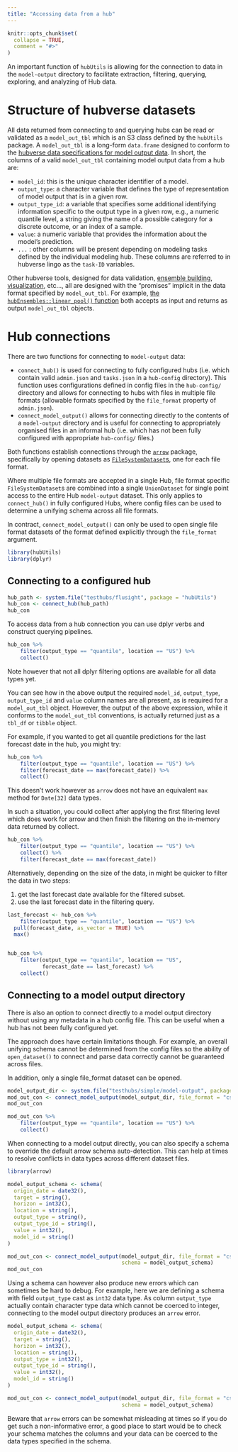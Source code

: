 ```yaml
---
title: "Accessing data from a hub"
---
```


```r
knitr::opts_chunk$set(
  collapse = TRUE,
  comment = "#>"
)
```

An important function of `hubUtils` is allowing for the connection to data in the `model-output` directory to facilitate extraction, filtering, querying, exploring, and analyzing of Hub data.

# Structure of hubverse datasets

All data returned from connecting to and querying hubs can be read or validated as a `model_out_tbl` which is an S3 class defined by the `hubUtils` package. A `model_out_tbl` is a long-form `data.frame` designed to conform to the [hubverse data specifications for model output data](https://hubdocs.readthedocs.io/en/latest/format/model-output.html). In short, the columns of a valid `model_out_tbl` containing model output data from a hub are:

 - `model_id`: this is the unique character identifier of a model.
 - `output_type`: a character variable that defines the type of representation of model output that is in a given row.
 - `output_type_id`: a variable that specifies some additional identifying information specific to the output type in a given row, e.g., a numeric quantile level, a string giving the name of a possible category for a discrete outcome, or an index of a sample.
 - `value`: a numeric variable that provides the information about the model's prediction.
 - `...` : other columns will be present depending on modeling tasks defined by the individual modeling hub. These columns are referred to in hubverse lingo as the `task-ID` variables.

Other hubverse tools, designed for data validation, [ensemble building](https://infectious-disease-modeling-hubs.github.io/hubEnsembles/), [visualization](https://github.com/Infectious-Disease-Modeling-Hubs/hubVis), etc..., all are designed with the "promises" implicit in the data format specified by `model_out_tbl`. For example, [the `hubEnsembles::linear_pool()` function ](https://infectious-disease-modeling-hubs.github.io/hubEnsembles/reference/linear_pool.html) both accepts as input and returns as output `model_out_tbl` objects.

# Hub connections

There are two functions for connecting to `model-output` data:

- `connect_hub()` is used for connecting to fully configured hubs (i.e. which contain valid `admin.json` and `tasks.json` in a `hub-config` directory). This function uses configurations defined in config files in the `hub-config/` directory and allows for connecting to hubs with files in multiple file formats (allowable formats specified by the `file_format` property of `admin.json`).
- `connect_model_output()` allows for connecting directly to the contents of a `model-output` directory and is useful for connecting to appropriately organised files in an informal hub (i.e. which has not been fully configured with appropriate `hub-config/` files.)

Both functions establish connections through the [`arrow`](https://arrow.apache.org/docs/r/) package, specifically by opening datasets as [`FileSystemDataset`s](https://arrow.apache.org/docs/r/reference/Dataset.html), one for each file format. 

Where multiple file formats are accepted in a single Hub, file format specific `FileSystemDataset`s are combined into a single `UnionDataset` for single point access to the entire Hub `model-output` dataset. 
This only applies to `connect_hub()` in fully configured Hubs, where config files can be used to determine a unifying schema across all file formats. 

In contract, `connect_model_output()` can only be used to open single file format datasets of the format defined explicitly through the `file_format` argument.


```r
library(hubUtils)
library(dplyr)
```

## Connecting to a configured hub


```r
hub_path <- system.file("testhubs/flusight", package = "hubUtils")
hub_con <- connect_hub(hub_path)
hub_con
```

To access data from a hub connection you can use dplyr verbs and construct querying pipelines.

```r
hub_con %>%
    filter(output_type == "quantile", location == "US") %>%
    collect()
```

Note however that not all dplyr filtering options are available for all data types yet.

You can see how in the above output the required `model_id`, `output_type`, `output_type_id` and `value` column names are all present, as is required for a `model_out_tbl` object. However, the output of the above expression, while it conforms to the `model_out_tbl` conventions, is actually returned just as a `tbl_df` or `tibble` object.

For example, if you wanted to get all quantile predictions for the last forecast date in the hub, you might try:

```r
hub_con %>%
    filter(output_type == "quantile", location == "US") %>%
    filter(forecast_date == max(forecast_date)) %>%
    collect()
```

This doesn't work however as `arrow` does not have an equivalent `max` method for `Date[32]` data types.

In such a situation, you could collect after applying the first filtering level which does work for arrow and then finish the filtering on the in-memory data returned by collect.

```r
hub_con %>%
    filter(output_type == "quantile", location == "US") %>%
    collect() %>%
    filter(forecast_date == max(forecast_date)) 
```

Alternatively, depending on the size of the data, in might be quicker to filter the data in two steps:

1. get the last forecast date available for the filtered subset.
2. use the last forecast date in the filtering query.

```r
last_forecast <- hub_con %>%
    filter(output_type == "quantile", location == "US") %>%
  pull(forecast_date, as_vector = TRUE) %>%
  max()


hub_con %>%
    filter(output_type == "quantile", location == "US",
           forecast_date == last_forecast) %>%
    collect()
```



## Connecting to a model output directory

There is also an option to connect directly to a model output directory without using any metadata in a hub config file. This can be useful when a hub has not been fully configured yet. 

The approach does have certain limitations though. For example, an overall unifying schema cannot be determined from the config files so the ability of `open_dataset()` to connect and parse data correctly cannot be guaranteed across files.

In addition, only a single file_format dataset can be opened.

```r
model_output_dir <- system.file("testhubs/simple/model-output", package = "hubUtils")
mod_out_con <- connect_model_output(model_output_dir, file_format = "csv")
mod_out_con
```


```r
mod_out_con %>%
    filter(output_type == "quantile", location == "US") %>%
    collect()
```


When connecting to a model output directly, you can also specify a schema to override the default arrow schema auto-detection. This can help at times to resolve conflicts in data types across different dataset files.

```r
library(arrow)

model_output_schema <- schema(
  origin_date = date32(),
  target = string(),
  horizon = int32(),
  location = string(),
  output_type = string(),
  output_type_id = string(),
  value = int32(),
  model_id = string()
)

mod_out_con <- connect_model_output(model_output_dir, file_format = "csv",
                                    schema = model_output_schema)
mod_out_con
```

Using a schema can however also produce new errors which can sometimes be hard to debug. For example, here we are defining a schema with field `output_type` cast as `int32` data type. As column `output_type` actually contain character type data which cannot be coerced to integer, connecting to the model output directory produces an `arrow` error. 


```r
model_output_schema <- schema(
  origin_date = date32(),
  target = string(),
  horizon = int32(),
  location = string(),
  output_type = int32(),
  output_type_id = string(),
  value = int32(),
  model_id = string()
)

mod_out_con <- connect_model_output(model_output_dir, file_format = "csv",
                                    schema = model_output_schema)
```

Beware that `arrow` errors can be somewhat misleading at times so if you do get such a non-informative error, a good place to start would be to check your schema matches the columns and your data can be coerced to the data types specified in the schema.
